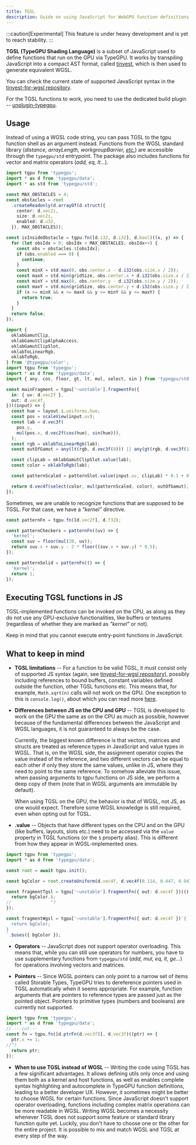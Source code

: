 ```yaml
---
title: TGSL
description: Guide on using JavaScript for WebGPU function definitions.
---
```


:::caution[Experimental]
This feature is under heavy development and is yet to reach stability.
:::

**TGSL (TypeGPU Shading Language)** is a subset of JavaScript used to define functions that run on the GPU via TypeGPU.
It works by transpiling JavaScript into a compact AST format, called [tinyest](https://www.npmjs.com/package/tinyest), 
which is then used to generate equivalent WGSL.

You can check the current state of supported JavaScript syntax in the [tinyest-for-wgsl repository](https://github.com/software-mansion/TypeGPU/blob/release/packages/tinyest-for-wgsl/src/parsers.ts).

For the TGSL functions to work, you need to use the dedicated build plugin -- [unplugin-typegpu](/TypeGPU/tooling/unplugin-typegpu).

## Usage

Instead of using a WGSL code string, you can pass TGSL to the tgpu function shell as an argument instead.
Functions from the WGSL standard library (*distance, arrayLength, workgroupBarrier, [etc.](https://github.com/software-mansion/TypeGPU/blob/release/packages/typegpu/src/std/index.ts)*) are accessible through the `typegpu/std` entrypoint.
The package also includes functions for vector and matrix operators (*add, eq, lt...*).

```ts
import tgpu from 'typegpu';
import * as d from 'typegpu/data';
import * as std from 'typegpu/std';

const MAX_OBSTACLES = 4;
const obstacles = root
  .createReadonly(d.arrayOf(d.struct({
    center: d.vec2i,
    size: d.vec2i,
    enabled: d.u32,
  }), MAX_OBSTACLES));

const isInsideObstacle = tgpu.fn([d.i32, d.i32], d.bool)((x, y) => {
  for (let obsIdx = 0; obsIdx < MAX_OBSTACLES; obsIdx++) {
    const obs = obstacles.$[obsIdx];
    if (obs.enabled === 0) {
      continue;
    }
    const minX = std.max(0, obs.center.x - d.i32(obs.size.x / 2));
    const maxX = std.min(gridSize, obs.center.x + d.i32(obs.size.x / 2));
    const minY = std.max(0, obs.center.y - d.i32(obs.size.y / 2));
    const maxY = std.min(gridSize, obs.center.y + d.i32(obs.size.y / 2));
    if (x >= minX && x <= maxX && y >= minY && y <= maxY) {
      return true;
    }
  }
  return false;
});
```

```ts
import {
  oklabGamutClip,
  oklabGamutClipAlphaAccess,
  oklabGamutClipSlot,
  oklabToLinearRgb,
  oklabToRgb,
} from '@typegpu/color';
import tgpu from 'typegpu';
import * as d from 'typegpu/data';
import { any, cos, floor, gt, lt, mul, select, sin } from 'typegpu/std';

const mainFragment = tgpu['~unstable'].fragmentFn({
  in: { uv: d.vec2f },
  out: d.vec4f,
})((input) => {
  const hue = layout.$.uniforms.hue;
  const pos = scaleView(input.uv);
  const lab = d.vec3f(
    pos.y,
    mul(pos.x, d.vec2f(cos(hue), sin(hue))),
  );
  const rgb = oklabToLinearRgb(lab);
  const outOfGamut = any(lt(rgb, d.vec3f(0))) || any(gt(rgb, d.vec3f(1)));

  const clipLab = oklabGamutClipSlot.value(lab);
  const color = oklabToRgb(lab);

  const patternScaled = patternSlot.value(input.uv, clipLab) * 0.1 + 0.9;

  return d.vec4f(select(color, mul(patternScaled, color), outOfGamut), 1);
});
```

Sometimes, we are unable to recognize functions that are supposed to be TGSL. For that case, we have a *"kernel"* directive.

```ts
const patternFn = tgpu.fn([d.vec2f], d.f32);

const patternCheckers = patternFn((uv) => {
  'kernel';
  const suv = floor(mul(20, uv));
  return suv.x + suv.y - 2 * floor((suv.x + suv.y) * 0.5);
});

const patternSolid = patternFn(() => {
  'kernel';
  return 1;
});
```

## Executing TGSL functions in JS

TGSL-implemented functions can be invoked on the CPU,
as along as they do not use any GPU-exclusive functionalities,
like buffers or textures (regardless of whether they are marked as *"kernel"* or not).

Keep in mind that you cannot execute entry-point functions in JavaScript.

## What to keep in mind

* **TGSL limitations** --
For a function to be valid TGSL, it must consist only of supported JS syntax (again, see [tinyest-for-wgsl repository](https://github.com/software-mansion/TypeGPU/blob/release/packages/tinyest-for-wgsl/src/parsers.ts)), possibly including references to bound buffers, constant variables defined outside the function, other TGSL functions etc.
This means that, for example, `Math.sqrt(n)` calls will not work on the GPU.
One exception to this is `console.log()`, about which you can read more [here](/TypeGPU/fundamentals/utils/#consolelog).

* **Differences between JS on the CPU and GPU** --
TGSL is developed to work on the GPU the same as on the CPU as much as possible,
however because of the fundamental differences between the JavaScript and WGSL languages, it is not guaranteed to always be the case.

    Currently, the biggest known difference is that vectors, matrices and structs are treated as reference types in JavaScript and value types in WGSL.
That is, on the WGSL side, the assignment operator copies the value instead of the reference, and two different vectors can be equal to each other if only they store the same values, unlike in JS, where they need to point to the same reference.
To somehow alleviate this issue, when passing arguments to tgpu functions on JS side, we perform a deep copy of them (note that in WGSL arguments are immutable by default).

    When using TGSL on the GPU, the behavior is that of WGSL, not JS, as one would expect.
Therefore some WGSL knowledge is still required, even when opting out for TGSL.

* **.value** --
Objects that have different types on the CPU and on the GPU (like buffers, layouts, slots etc.) need to be accessed via the `value` property in TGSL functions (or the `$` property alias).
This is different from how they appear in WGSL-implemented ones.

```ts twoslash
import tgpu from 'typegpu';
import * as d from 'typegpu/data';

const root = await tgpu.init();

const bgColor = root.createUniform(d.vec4f, d.vec4f(0.114, 0.447, 0.941, 1));

const fragmentTgsl = tgpu['~unstable'].fragmentFn({ out: d.vec4f })(() => {
  return bgColor.$;
//               ^?
}); 

const fragmentWgsl = tgpu['~unstable'].fragmentFn({ out: d.vec4f })`{ 
  return bgColor; 
}
`.$uses({ bgColor });
```

* **Operators** --
JavaScript does not support operator overloading.
This means that, while you can still use operators for numbers,
you have to use supplementary functions from `typegpu/std` (*add, mul, eq, lt, ge...*) for operations involving vectors and matrices.

* **Pointers** --
Since WGSL pointers can only point to a narrow set of items called Storable Types,
TypeGPU tries to dereference pointers used in TGSL automatically when it seems appropriate.
For example, function arguments that are pointers to reference types are passed just as the pointed object.
Pointers to primitive types (numbers and booleans) are currently not supported.

```ts twoslash
import tgpu from 'typegpu';
import * as d from 'typegpu/data';
// ---cut---
const fn = tgpu.fn([d.ptrFn(d.vec3f)], d.vec3f)((ptr) => {
  ptr.x += 1;
//^?
  return ptr;
}); 
```

* **When to use TGSL instead of WGSL** --
Writing the code using TGSL has a few significant advantages.
It allows defining utils only once and using them both as a kernel and host functions,
as well as enables complete syntax highlighting and autocomplete in TypeGPU function definitions, leading to a better developer UX.
However, it sometimes might be better to choose WGSL for certain functions.
Since JavaScript doesn't support operator overloading, functions including complex matrix operations can be more readable in WGSL.
Writing WGSL becomes a necessity whenever TGSL does not support some feature or standard library function quite yet.
Luckily, you don't have to choose one or the other for the entire project. It is possible to mix and match WGSL and TGSL at every step of the way.
